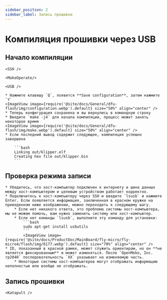 ```yaml
---
sidebar_position: 2
sidebar_label: Запись прошивки
---
```




# Компиляция прошивки через USB

## Начало компиляции

    <SSH />

    <MakeOperate/>

    <USB />

    * Нажмите клавишу `Q`, появится **Save configuration**, затем нажмите `Y`
    <ImageView image={require('@site/docs/General/dfu-flash/img/configuration.webp').default} size="50%" align="center" />
    * Теперь конфигурация сохранена и вы вернулись в командную строку
    * Введите `make -j4` для начала компиляции, процесс может занять некоторое время
    <ImageView image={require('@site/docs/General/dfu-flash/img/make.webp').default} size="50%" align="center" />
    * Если последний вывод содержит следующее, компиляция успешно завершена

        ```bash
        Linking out/klipper.elf
        Creating hex file out/klipper.bin
        ```

## Проверка режима записи

    * Убедитесь, что хост-компьютер подключен к интернету и шина данных между хост-компьютером и целевым устройством работает корректно.
    * Подключитесь к хост-компьютеру через SSH и введите `lsusb` и нажмите Enter. Если появляется информация, заключенная в красном кружке на приведенном ниже изображении, можно переходить к следующему шагу.
        * Если нет никакого ответа, это проблема системы хост-компьютера, мы не можем помочь, вам нужно заменить систему или хост-компьютер.
        * Если нет команды `lsusb`, выполните эту команду для установки:
            ```bash
            sudo apt-get install usbutils
            ```
            <ImageView image={require('@site/docs/ProductDoc/MainBoard/fly-micro/fly-micro4/flash/img/6177.webp').default} size="70%" align="center" /> 
    * ID, показанный в красной рамке, может служить ориентиром, но он **не является фиксированным** и может изменяться. После `OpenMoko, Inc. rp2040` последовательность `XX` указывает на изменяемую часть.
        * Некоторые системы хост-компьютеров могут отображать информацию неполностью или вообще не отображать.

## Запись прошивки


    <Katapult />
